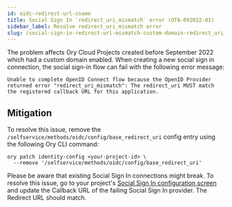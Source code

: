 ```yaml
---
id: oidc-redirect-url-cname
title: Social Sign In `redirect_uri_mismatch` error (OTA-092022-01)
sidebar_label: Resolve redirect_uri_mismatch error
slug: /social-sign-in-redirect-url-mismatch-custom-domain-redirect_uri_mismatch
---
```


The problem affects Ory Cloud Projects created before September 2022 which had a custom domain enabled. When creating a new social
sign in connection, the social sign-in flow can fail with the following error message:

```text
Unable to complete OpenID Connect flow because the OpenID Provider returned error "redirect_uri_mismatch": The redirect_uri MUST match the registered callback URL for this application.
```

## Mitigation

To resolve this issue, remove the `/selfservice/methods/oidc/config/base_redirect_uri` config entry using the following Ory CLI
command:

```shell
ory patch identity-config <your-project-id> \
  --remove '/selfservice/methods/oidc/config/base_redirect_uri'
```

Please be aware that existing Social Sign In connections might break. To resolve this issue, go to your project's
[Social Sign In configuration screen](https://console.ory.sh/projects/current/social-signin) and update the Callback URL of the
failing Social Sign In provider. The Redirect URL should match.
